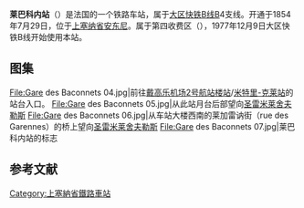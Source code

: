 {{Infobox station
| name          =<!-- 注释出：[[File:RATP.svg|32x32px]] -->莱巴科内站<br>{{lang|fr|Gare des Baconnets}} 
| type          = [[法国铁路|法国铁路]]
| image = Gare des Baconnets 01.jpg
|image_caption = 莱加雷讷街的主入口
| address       = {{FRA}}[[上塞纳省|上塞纳省]][[安东尼_(上塞纳省)|安东尼]]
| latd          = 48
| latm          = 44
| lats          = 22
| latNS         = N
| longd         = 2
| longm         = 17
| longs         = 15
| longEW        = E
| operator = <!-- 注释出：[[File:RATP.svg|32x32px]] -->
| coordinates_display = yes
| iso_region    = FR
| line          = 
* [[大区快铁B线|大区快铁B线]]
| platform      = 2
| tracks        = 2
| elevation = 
| opened        = 1854年7月29日
| rebuilt =
| status = 使用中
| closed        = 
| passengers= 1,592,744
| pass_year= 2011年<ref>[http://data.ratp.fr/fr/les-donnees/fiche-de-jeu-de-donnees/dataset/trafic-annuel-entrant-par-station-2011.html Entrants annuels provenant de l'extérieur de la gare (voie publique, correspondances bus, réseau SNCF, etc.)] {{webarchive|url=https://web.archive.org/web/20140718193327/http://data.ratp.fr/fr/les-donnees/fiche-de-jeu-de-donnees/dataset/trafic-annuel-entrant-par-station-2011.html |date=2014-07-18 }}, sur le site ''data.ratp.fr''. Consulté le 5 novembre 2012.</ref>
| station_type = 客运车站
| connections = 
* [[RATP公交路网|巴黎城市公共交通]]
| route_map =
| map_locator   = 
| note =
}}

'''莱巴科内站'''（{{lang-fr|Gare des Baconnets}}）是法国的一个铁路车站，属于[[大区快铁B线|大区快铁B线]]B4支线。开通于1854年7月29日，位于[[上塞纳省|上塞纳省]][[安东尼_(上塞纳省)|安东尼]]。属于第四收费区（{{lang-fr|Zone 4}}），1977年12月9日大区快铁B线开始使用本站。

== 图集 ==
<gallery mode="packed">
File:Gare des Baconnets 04.jpg|前往[[戴高樂機場2號客運大樓站|戴高乐机场2号航站楼站]]/[[米特里-克莱站|米特里-克莱站]]的站台入口。
File:Gare des Baconnets 05.jpg|从此站月台后部望向[[圣雷米莱舍夫勒斯|圣雷米莱舍夫勒斯]]
File:Gare des Baconnets 06.jpg|从车站大楼西南的莱加雷讷街（rue des Garennes）的桥上望向[[圣雷米莱舍夫勒斯|圣雷米莱舍夫勒斯]]
File:Gare des Baconnets 07.jpg|莱巴科内站的标志
</gallery>

== 参考文献 ==
{{Reflist}}

{{RER B}}
[[Category:上塞納省鐵路車站|Category:上塞納省鐵路車站]]